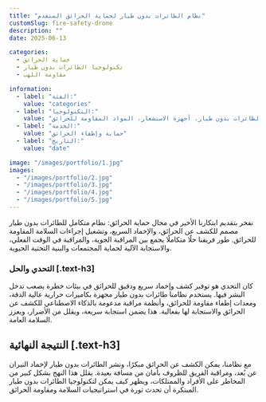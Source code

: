 ```yaml
---
title: "نظام الطائرات بدون طيار لحماية الحرائق المتقدم"
customSlug: fire-safety-drone
description: ""
date: 2025-06-13

categories:
  - حماية الحرائق
  - تكنولوجيا الطائرات بدون طيار
  - مقاومة اللهب

information:
  - label: "الفئة:"
    value: "categories"
  - label: "التكنولوجيا:"
    value: "الطائرات بدون طيار، أجهزة الاستشعار، المواد المقاومة للحرائق"
  - label: "الخدمة:"
    value: "حماية وإطفاء الحرائق"
  - label: "التاريخ:"
    value: "date"

image: "/images/portfolio/1.jpg"
images:
  - "/images/portfolio/2.jpg"
  - "/images/portfolio/3.jpg"
  - "/images/portfolio/4.jpg"
  - "/images/portfolio/5.jpg"
---
```


نفخر بتقديم ابتكارنا الأخير في مجال حماية الحرائق: نظام متكامل للطائرات بدون طيار مصمم للكشف عن الحرائق، والإخماد السريع، وتشغيل إجراءات السلامة المقاومة للحرائق. طور فريقنا حلًا متكاملًا يجمع بين المراقبة الجوية، والمراقبة في الوقت الفعلي، والاستجابة الآلية لحماية المجتمعات والبنية التحتية الحيوية.

### التحدي والحل [.text-h3]

كان التحدي هو توفير كشف وإخماد سريع ودقيق للحرائق في بيئات خطرة يصعب تدخل البشر فيها. يستخدم نظامنا طائرات بدون طيار مجهزة بكاميرات حرارية عالية الدقة، ومعدات إطفاء مقاومة للحرائق، وأنظمة مراقبة مدعومة بالذكاء الاصطناعي للكشف عن الحرائق والاستجابة لها بفعالية. هذا يضمن استجابة سريعة، ويقلل من الأضرار، ويعزز السلامة العامة.

## النتيجة النهائية [.text-h3]

مع نظامنا، يمكن الكشف عن الحرائق مبكرًا، ونشر الطائرات بدون طيار لإخماد النيران عن بُعد، ومراقبة الفريق للظروف بأمان من مسافة بعيدة. يقلل هذا النهج بشكل كبير من المخاطر على الأفراد والممتلكات، ويظهر كيف يمكن لتكنولوجيا الطائرات بدون طيار المبتكرة أن تحدث ثورة في استراتيجيات السلامة ومقاومة الحرائق.
